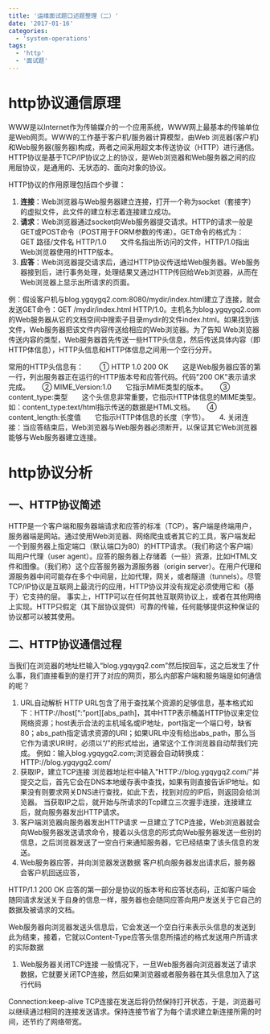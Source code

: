 ```yaml
---
title: '运维面试题口述题整理（二）'
date: '2017-01-16'
categories:
  - 'system-operations'
tags:
  - 'http'
  - '面试题'
---
```


# http协议通信原理

WWW是以Internet作为传输媒介的一个应用系统，WWW网上最基本的传输单位是Web网页。WWW的工作基于客户机/服务器计算模型，由Web 浏览器(客户机)和Web服务器(服务器)构成，两者之间采用超文本传送协议（HTTP）进行通信。HTTP协议是基于TCP/IP协议之上的协议，是Web浏览器和Web服务器之间的应用层协议，是通用的、无状态的、面向对象的协议。

HTTP协议的作用原理包括四个步骤：

1.  **连接**：Web浏览器与Web服务器建立连接，打开一个称为socket（套接字）的虚拟文件，此文件的建立标志着连接建立成功。
2.  **请求**：Web浏览器通过socket向Web服务器提交请求。HTTP的请求一般是GET或POST命令（POST用于FORM参数的传递）。GET命令的格式为：　　GET 路径/文件名 HTTP/1.0　　文件名指出所访问的文件，HTTP/1.0指出Web浏览器使用的HTTP版本。
3.  **应答**：Web浏览器提交请求后，通过HTTP协议传送给Web服务器。Web服务器接到后，进行事务处理，处理结果又通过HTTP传回给Web浏览器，从而在Web浏览器上显示出所请求的页面。

例：假设客户机与blog.ygqygq2.com:8080/mydir/index.html建立了连接，就会发送GET命令：GET /mydir/index.html HTTP/1.0。主机名为blog.ygqygq2.com的Web服务器从它的文档空间中搜索子目录mydir的文件index.html。如果找到该文件，Web服务器把该文件内容传送给相应的Web浏览器。为了告知 Web浏览器传送内容的类型，Web服务器首先传送一些HTTP头信息，然后传送具体内容（即HTTP体信息），HTTP头信息和HTTP体信息之间用一个空行分开。

常用的HTTP头信息有：　　 ① HTTP 1.0 200 OK　　这是Web服务器应答的第一行，列出服务器正在运行的HTTP版本号和应答代码。代码"200 OK"表示请求完成。　　 ② MIME_Version:1.0　　它指示MIME类型的版本。　　 ③ content_type:类型　　这个头信息非常重要，它指示HTTP体信息的MIME类型。如：content_type:text/html指示传送的数据是HTML文档。　　 ④ content_length:长度值　　它指示HTTP体信息的长度（字节）。　　4. 关闭连接：当应答结束后，Web浏览器与Web服务器必须断开，以保证其它Web浏览器能够与Web服务器建立连接。

# http协议分析

## 一、HTTP协议简述

HTTP是一个客户端和服务器端请求和应答的标准（TCP）。客户端是终端用户，服务器端是网站。通过使用Web浏览器、网络爬虫或者其它的工具，客户端发起一个到服务器上指定端口（默认端口为80）的HTTP请求。（我们称这个客户端）叫用户代理（user agent）。应答的服务器上存储着（一些）资源，比如HTML文件和图像。（我们称）这个应答服务器为源服务器（origin server）。在用户代理和源服务器中间可能存在多个中间层，比如代理，网关，或者隧道（tunnels）。尽管TCP/IP协议是互联网上最流行的应用，HTTP协议并没有规定必须使用它和（基于）它支持的层。 事实上，HTTP可以在任何其他互联网协议上，或者在其他网络上实现。HTTP只假定（其下层协议提供）可靠的传输，任何能够提供这种保证的协议都可以被其使用。

## 二、HTTP协议通信过程

当我们在浏览器的地址栏输入“blog.ygqygq2.com”然后按回车，这之后发生了什么事，我们直接看到的是打开了对应的网页，那么内部客户端和服务端是如何通信的呢？

1. URL自动解析 HTTP URL包含了用于查找某个资源的足够信息，基本格式如下：HTTP://host\[“:”port\]\[abs_path\]，其中HTTP表示桶盖HTTP协议来定位网络资源；host表示合法的主机域名或IP地址，port指定一个端口号，缺省80；abs_path指定请求资源的URI；如果URL中没有给出abs_path，那么当它作为请求URI时，必须以“/”的形式给出，通常这个工作浏览器自动帮我们完成。 例如：输入blog.ygqygq2.com;浏览器会自动转换成：HTTP://blog.ygqygq2.com/
2. 获取IP，建立TCP连接 浏览器地址栏中输入"HTTP://blog.ygqygq2.com/"并提交之后，首先它会在DNS本地缓存表中查找，如果有则直接告诉IP地址。如果没有则要求网关DNS进行查找，如此下去，找到对应的IP后，则返回会给浏览器。 当获取IP之后，就开始与所请求的Tcp建立三次握手连接，连接建立后，就向服务器发出HTTP请求。
3. 客户端浏览器向服务器发出HTTP请求 一旦建立了TCP连接，Web浏览器就会向Web服务器发送请求命令，接着以头信息的形式向Web服务器发送一些别的信息，之后浏览器发送了一空白行来通知服务器，它已经结束了该头信息的发送。
4. Web服务器应答，并向浏览器发送数据 客户机向服务器发出请求后，服务器会客户机回送应答，

HTTP/1.1 200 OK 应答的第一部分是协议的版本号和应答状态码，正如客户端会随同请求发送关于自身的信息一样，服务器也会随同应答向用户发送关于它自己的数据及被请求的文档。

Web服务器向浏览器发送头信息后，它会发送一个空白行来表示头信息的发送到此为结束，接着，它就以Content-Type应答头信息所描述的格式发送用户所请求的实际数据

1. Web服务器关闭TCP连接 一般情况下，一旦Web服务器向浏览器发送了请求数据，它就要关闭TCP连接，然后如果浏览器或者服务器在其头信息加入了这行代码

Connection:keep-alive TCP连接在发送后将仍然保持打开状态，于是，浏览器可以继续通过相同的连接发送请求。保持连接节省了为每个请求建立新连接所需的时间，还节约了网络带宽。
